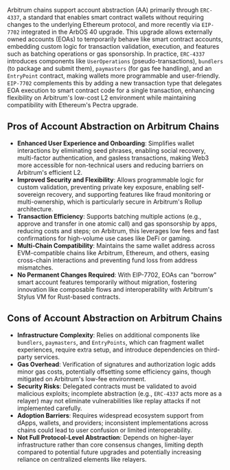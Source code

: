 Arbitrum chains support account abstraction (AA) primarily through `ERC-4337`, a standard that enables smart contract wallets without requiring changes to the underlying Ethereum protocol, and more recently via `EIP-7702` integrated in the ArbOS 40 upgrade. This upgrade allows externally owned accounts (EOAs) to temporarily behave like smart contract accounts, embedding custom logic for transaction validation, execution, and features such as batching operations or gas sponsorship. In practice, `ERC-4337` introduces components like `UserOperations` (pseudo-transactions), `bundlers` (to package and submit them), `paymasters` (for gas fee handling), and an `EntryPoint` contract, making wallets more programmable and user-friendly. `EIP-7702` complements this by adding a new transaction type that delegates EOA execution to smart contract code for a single transaction, enhancing flexibility on Arbitrum's low-cost L2 environment while maintaining compatibility with Ethereum's Pectra upgrade.

## Pros of Account Abstraction on Arbitrum Chains

- **Enhanced User Experience and Onboarding**: Simplifies wallet interactions by eliminating seed phrases, enabling social recovery, multi-factor authentication, and gasless transactions, making Web3 more accessible for non-technical users and reducing barriers on Arbitrum's efficient L2.
- **Improved Security and Flexibility**: Allows programmable logic for custom validation, preventing private key exposure, enabling self-sovereign recovery, and supporting features like fraud monitoring or multi-ownership, which is particularly secure in Arbitrum's Rollup architecture.
- **Transaction Efficiency**: Supports batching multiple actions (e.g., approve and transfer in one atomic call) and gas sponsorship by apps, reducing costs and steps; on Arbitrum, this leverages low fees and fast confirmations for high-volume use cases like DeFi or gaming.
- **Multi-Chain Compatibility**: Maintains the same wallet address across EVM-compatible chains like Arbitrum, Ethereum, and others, easing cross-chain interactions and preventing fund loss from address mismatches.
- **No Permanent Changes Required**: With EIP-7702, EOAs can "borrow" smart account features temporarily without migration, fostering innovation like composable flows and interoperability with Arbitrum's Stylus VM for Rust-based contracts.

## Cons of Account Abstraction on Arbitrum Chains

- **Infrastructure Complexity**: Relies on additional components like `bundlers`, `paymasters`, and `EntryPoints`, which can fragment wallet experiences, require extra setup, and introduce dependencies on third-party services.
- **Gas Overhead**: Verification of signatures and authorization logic adds minor gas costs, potentially offsetting some efficiency gains, though mitigated on Arbitrum's low-fee environment.
- **Security Risks**: Delegated contracts must be validated to avoid malicious exploits; incomplete abstraction (e.g., `ERC-4337` acts more as a relayer) may not eliminate vulnerabilities like replay attacks if not implemented carefully.
- **Adoption Barriers**: Requires widespread ecosystem support from dApps, wallets, and providers; inconsistent implementations across chains could lead to user confusion or limited interoperability.
- **Not Full Protocol-Level Abstraction**: Depends on higher-layer infrastructure rather than core consensus changes, limiting depth compared to potential future upgrades and potentially increasing reliance on centralized elements like relayers.
